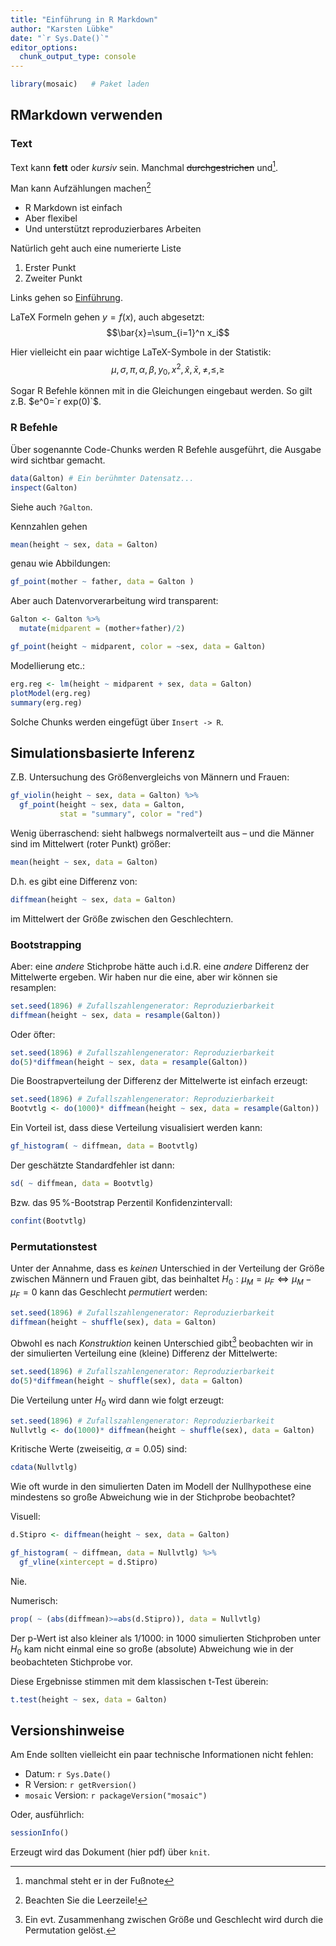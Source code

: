 ```yaml
---
title: "Einführung in R Markdown"
author: "Karsten Lübke"
date: "`r Sys.Date()`"
editor_options: 
  chunk_output_type: console
---
```


```r
library(mosaic)   # Paket laden
```

## RMarkdown verwenden


### Text

Text kann **fett** oder *kursiv* sein. Manchmal ~~durchgestrichen~~ und^[manchmal steht er in der Fußnote].

Man kann Aufzählungen machen^[Beachten Sie die Leerzeile!]

- R Markdown ist einfach
- Aber flexibel
- Und unterstützt reproduzierbares Arbeiten

Natürlich geht auch eine numerierte Liste

1. Erster Punkt
2. Zweiter Punkt

Links gehen so [Einführung](https://ismayc.github.io/rbasics-book/).

LaTeX Formeln gehen $y=f(x)$, auch abgesetzt:
$$\bar{x}=\sum_{i=1}^n x_i$$

Hier vielleicht ein paar wichtige LaTeX-Symbole in der Statistik:
$$\mu, \sigma, \pi, \alpha, \beta, y_0, x^2, \hat{x}, \bar{x}, \neq, \leq, \geq$$

Sogar R Befehle können mit in die Gleichungen eingebaut werden. So gilt z.B. $e^0=`r exp(0)`$. 


### R Befehle

Über sogenannte Code-Chunks werden R Befehle ausgeführt, die Ausgabe wird sichtbar gemacht.

```r
data(Galton) # Ein berühmter Datensatz...
inspect(Galton)
```

Siehe auch `?Galton`.

Kennzahlen gehen
```r
mean(height ~ sex, data = Galton)
```

genau wie Abbildungen:
```r
gf_point(mother ~ father, data = Galton )
```


Aber auch Datenvorverarbeitung wird transparent:
```r
Galton <- Galton %>%
  mutate(midparent = (mother+father)/2)

gf_point(height ~ midparent, color = ~sex, data = Galton)
```

Modellierung etc.:
```r
erg.reg <- lm(height ~ midparent + sex, data = Galton)
plotModel(erg.reg)
summary(erg.reg)
```

Solche Chunks werden eingefügt über `Insert -> R`.


## Simulationsbasierte Inferenz

Z.B. Untersuchung des Größenvergleichs von Männern und Frauen:

```r
gf_violin(height ~ sex, data = Galton) %>%
  gf_point(height ~ sex, data = Galton, 
           stat = "summary", color = "red")
```

Wenig überraschend: sieht halbwegs normalverteilt aus -- und die Männer sind im Mittelwert (roter Punkt) größer:

```r
mean(height ~ sex, data = Galton)
```

D.h. es gibt eine Differenz von:

```r
diffmean(height ~ sex, data = Galton)
```

im Mittelwert der Größe zwischen den Geschlechtern.

### Bootstrapping

Aber: eine *andere* Stichprobe hätte auch i.d.R. eine *andere* Differenz der Mittelwerte ergeben. Wir haben nur die eine, aber wir können sie resamplen:

```r
set.seed(1896) # Zufallszahlengenerator: Reproduzierbarkeit
diffmean(height ~ sex, data = resample(Galton))
```

Oder öfter:
```r
set.seed(1896) # Zufallszahlengenerator: Reproduzierbarkeit
do(5)*diffmean(height ~ sex, data = resample(Galton))
```

Die Boostrapverteilung der Differenz der Mittelwerte ist einfach erzeugt:

```r
set.seed(1896) # Zufallszahlengenerator: Reproduzierbarkeit
Bootvtlg <- do(1000)* diffmean(height ~ sex, data = resample(Galton))
```

Ein Vorteil ist, dass diese Verteilung visualisiert werden kann:
```r
gf_histogram( ~ diffmean, data = Bootvtlg)
```

Der geschätzte Standardfehler ist dann:
```r
sd( ~ diffmean, data = Bootvtlg)
```

Bzw. das $95\,\%$-Bootstrap Perzentil Konfidenzintervall:
```r
confint(Bootvtlg)
```

### Permutationstest

Unter der Annahme, dass es *keinen* Unterschied in der Verteilung der Größe zwischen Männern und Frauen gibt, das beinhaltet $H_0: \mu_M=\mu_F \Leftrightarrow \mu_M-\mu_F=0$ kann das Geschlecht *permutiert* werden:

```r
set.seed(1896) # Zufallszahlengenerator: Reproduzierbarkeit
diffmean(height ~ shuffle(sex), data = Galton)
```

Obwohl es nach *Konstruktion* keinen Unterschied gibt^[Ein evt. Zusammenhang zwischen Größe und Geschlecht wird durch die Permutation gelöst.] beobachten wir in der simulierten Verteilung eine (kleine) Differenz der Mittelwerte:

```r
set.seed(1896) # Zufallszahlengenerator: Reproduzierbarkeit
do(5)*diffmean(height ~ shuffle(sex), data = Galton)
```

Die Verteilung unter $H_0$ wird dann wie folgt erzeugt:
```r
set.seed(1896) # Zufallszahlengenerator: Reproduzierbarkeit
Nullvtlg <- do(1000)* diffmean(height ~ shuffle(sex), data = Galton)
```

Kritische Werte (zweiseitig, $\alpha=0.05$) sind:
```r
cdata(Nullvtlg)
```

Wie oft wurde in den simulierten Daten im Modell der Nullhypothese eine mindestens so große Abweichung wie in der Stichprobe beobachtet?

Visuell:
```r
d.Stipro <- diffmean(height ~ sex, data = Galton)

gf_histogram( ~ diffmean, data = Nullvtlg) %>%
  gf_vline(xintercept = d.Stipro)
```

Nie.

Numerisch:
```r
prop( ~ (abs(diffmean)>=abs(d.Stipro)), data = Nullvtlg)
```

Der p-Wert ist also kleiner als $1/1000$: in $1000$ simulierten Stichproben unter $H_0$ kam nicht einmal eine so große (absolute) Abweichung wie in der beobachteten Stichprobe vor.

Diese Ergebnisse stimmen mit dem klassischen t-Test überein:
```r
t.test(height ~ sex, data = Galton)
```


<!-- Auch in Markdown kann ich kommentieren... -->

## Versionshinweise

Am Ende sollten vielleicht ein paar technische Informationen nicht fehlen:

- Datum: `r Sys.Date()`
- R Version: `r getRversion()`
- `mosaic` Version: `r packageVersion("mosaic")`

Oder, ausführlich:

```r
sessionInfo()
```

Erzeugt wird das Dokument (hier pdf) über `knit`.